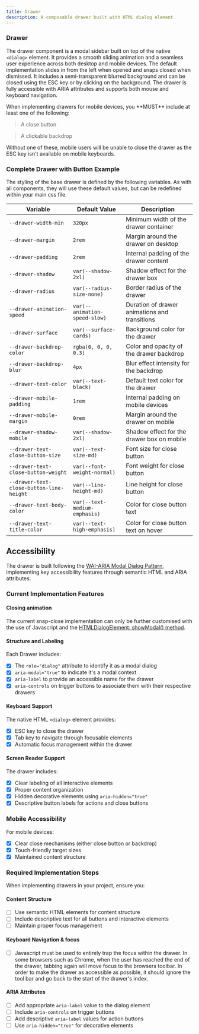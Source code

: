 ```yaml
---
title: Drawer
description: A composable drawer built with HTML dialog element
---
```



### Drawer

The drawer component is a modal sidebar built on top of the native `<dialog>` element. It provides a smooth sliding animation and a seamless user experience across both desktop and mobile devices.
The default implementation slides in from the left when opened and snaps closed when dismissed. It includes a semi-transparent blurred background and can be closed using the ESC key or by clicking on the background.
The drawer is fully accessible with ARIA attributes and supports both mouse and keyboard navigation.

<Aside type="caution">
When implementing drawers for mobile devices, you **MUST** include at least one of the following:

> A close button

> A clickable backdrop

Without one of these, mobile users will be unable to close the drawer as the ESC key isn't available on mobile keyboards.

</Aside>

### Complete Drawer with Button Example

<ShowComponent>
  <BackdropDrawer />
</ShowComponent>

The styling of the base drawer is defined by the following variables. As with all components, they will use these default values, but can be redefined within your main css file.

| Variable                                 | Default Value                 | Description                                   |
| ---------------------------------------- | ----------------------------- | --------------------------------------------- |
| `--drawer-width-min`                     | `320px`                       | Minimum width of the drawer container         |
| `--drawer-margin`                        | `2rem`                        | Margin around the drawer on desktop           |
| `--drawer-padding`                       | `2rem`                        | Internal padding of the drawer content        |
| `--drawer-shadow`                        | `var(--shadow-2xl)`           | Shadow effect for the drawer box              |
| `--drawer-radius`                        | `var(--radius-size-none)`     | Border radius of the drawer                   |
| `--drawer-animation-speed`               | `var(--animation-speed-slow)` | Duration of drawer animations and transitions |
| `--drawer-surface`                       | `var(--surface-cards)`        | Background color for the drawer               |
| `--drawer-backdrop-color`                | `rgba(0, 0, 0, 0.3)`          | Color and opacity of the drawer backdrop      |
| `--drawer-backdrop-blur`                 | `4px`                         | Blur effect intensity for the backdrop        |
| `--drawer-text-color`                    | `var(--text-black)`           | Default text color for the drawer             |
| `--drawer-mobile-padding`                | `1rem`                        | Internal padding on mobile devices            |
| `--drawer-mobile-margin`                 | `0rem`                        | Margin around the drawer on mobile            |
| `--drawer-shadow-mobile`                 | `var(--shadow-2xl)`           | Shadow effect for the drawer box on mobile    |
| `--drawer-text-close-button-size`        | `var(--text-size-md)`         | Font size for close button                    |
| `--drawer-text-close-button-weight`      | `var(--font-weight-normal)`   | Font weight for close button                  |
| `--drawer-text-close-button-line-height` | `var(--line-height-md)`       | Line height for close button                  |
| `--drawer-text-body-color`               | `var(--text-medium-emphasis)` | Color for close button text                   |
| `--drawer-text-title-color`              | `var(--text-high-emphasis)`   | Color for close button text on hover          |

## Accessibility

The drawer is built following the [WAI-ARIA Modal Dialog Pattern](https://www.w3.org/WAI/ARIA/apg/patterns/dialog-modal/), implementing key accessibility features through semantic HTML and ARIA attributes.

### Current Implementation Features

#### Closing animation

The current snap-close implementation can only be further customised with the use of Javascript and the [HTMLDialogElement: showModal() method](https://developer.mozilla.org/en-US/docs/Web/API/HTMLDialogElement/showModal).

#### Structure and Labeling

Each Drawer includes:

- [x] The `role="dialog"` attribute to identify it as a modal dialog
- [x] `aria-modal="true"` to indicate it's a modal context
- [x] `aria-label` to provide an accessible name for the drawer
- [x] `aria-controls` on trigger buttons to associate them with their respective drawers

#### Keyboard Support

The native HTML `<dialog>` element provides:

- [x] ESC key to close the drawer
- [x] Tab key to navigate through focusable elements
- [x] Automatic focus management within the drawer

#### Screen Reader Support

The drawer includes:

- [x] Clear labeling of all interactive elements
- [x] Proper content organization
- [x] Hidden decorative elements using `aria-hidden="true"`
- [x] Descriptive button labels for actions and close buttons

### Mobile Accessibility

For mobile devices:

- [x] Clear close mechanisms (either close button or backdrop)
- [x] Touch-friendly target sizes
- [x] Maintained content structure

### Required Implementation Steps

When implementing drawers in your project, ensure you:

#### Content Structure

- [ ] Use semantic HTML elements for content structure
- [ ] Include descriptive text for all buttons and interactive elements
- [ ] Maintain proper focus management

#### Keyboard Navigation & focus

- [ ] Javascript must be used to entirely trap the focus within the drawer. In some browsers such as Chrome, when the user has reached the end of the drawer, tabbing again will move focus to the browsers toolbar. In order to make the drawer as accessible as possible, it should ignore the tool bar and go back to the start of the drawer's index.

#### ARIA Attributes

- [ ] Add appropriate `aria-label` value to the dialog element
- [ ] Include `aria-controls` on trigger buttons
- [ ] Add descriptive `aria-label` values for action buttons
- [ ] Use `aria-hidden="true"` for decorative elements
